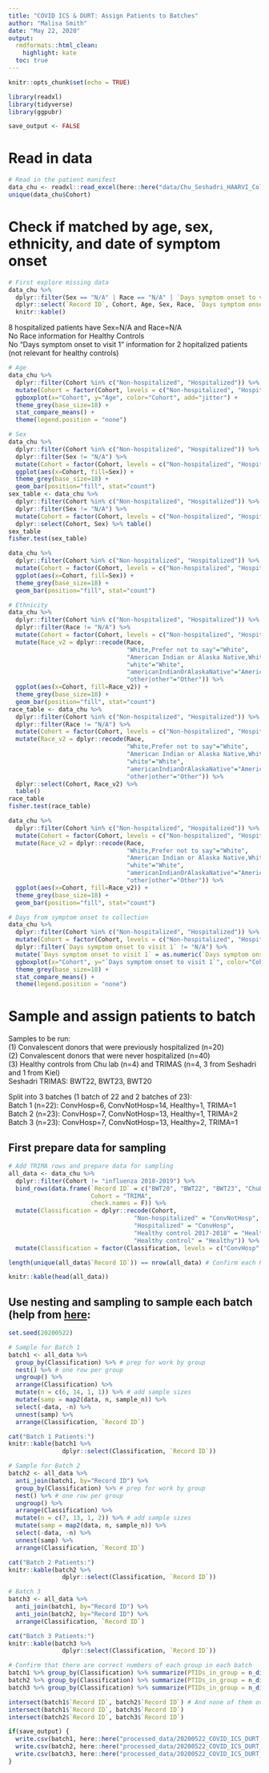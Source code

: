 ```yaml
---
title: "COVID ICS & DURT: Assign Patients to Batches"
author: "Malisa Smith"
date: "May 22, 2020"
output:
  rmdformats::html_clean:
    highlight: kate
  toc: true
---
```


```r
knitr::opts_chunk$set(echo = TRUE)
```

```r
library(readxl)
library(tidyverse)
library(ggpubr)
```

```r
save_output <- FALSE
```

# Read in data

```r
# Read in the patient manifest
data_chu <- readxl::read_excel(here::here("data/Chu_Seshadri_HAARVI_Collab_PBMC_manifest_10June2020.xlsx"))
unique(data_chu$Cohort)
```

# Check if matched by age, sex, ethnicity, and date of symptom onset

```r
# First explore missing data
data_chu %>% 
  dplyr::filter(Sex == "N/A" | Race == "N/A" | `Days symptom onset to visit 1` == "N|A" | Age == "N/A") %>% 
  dplyr::select(`Record ID`, Cohort, Age, Sex, Race, `Days symptom onset to visit 1`) %>% 
  knitr::kable()
```
  
8 hospitalized patients have Sex=N/A and Race=N/A  
No Race information for Healthy Controls  
No "Days symptom onset to visit 1" information for 2 hopitalized patients (not relevant for healthy controls)    

```r
# Age
data_chu %>% 
  dplyr::filter(Cohort %in% c("Non-hospitalized", "Hospitalized")) %>% 
  mutate(Cohort = factor(Cohort, levels = c("Non-hospitalized", "Hospitalized"))) %>% 
  ggboxplot(x="Cohort", y="Age", color="Cohort", add="jitter") +
  theme_grey(base_size=18) +
  stat_compare_means() +
  theme(legend.position = "none")

# Sex
data_chu %>% 
  dplyr::filter(Cohort %in% c("Non-hospitalized", "Hospitalized")) %>% 
  dplyr::filter(Sex != "N/A") %>% 
  mutate(Cohort = factor(Cohort, levels = c("Non-hospitalized", "Hospitalized"))) %>% 
  ggplot(aes(x=Cohort, fill=Sex)) +
  theme_grey(base_size=18) +
  geom_bar(position="fill", stat="count")
sex_table <- data_chu %>% 
  dplyr::filter(Cohort %in% c("Non-hospitalized", "Hospitalized")) %>% 
  dplyr::filter(Sex != "N/A") %>% 
  mutate(Cohort = factor(Cohort, levels = c("Non-hospitalized", "Hospitalized"))) %>%
  dplyr::select(Cohort, Sex) %>% table()
sex_table
fisher.test(sex_table)

data_chu %>% 
  dplyr::filter(Cohort %in% c("Non-hospitalized", "Hospitalized")) %>% 
  mutate(Cohort = factor(Cohort, levels = c("Non-hospitalized", "Hospitalized"))) %>% 
  ggplot(aes(x=Cohort, fill=Sex)) +
  theme_grey(base_size=18) +
  geom_bar(position="fill", stat="count")
```

```r
# Ethnicity
data_chu %>% 
  dplyr::filter(Cohort %in% c("Non-hospitalized", "Hospitalized")) %>% 
  dplyr::filter(Race != "N/A") %>% 
  mutate(Cohort = factor(Cohort, levels = c("Non-hospitalized", "Hospitalized"))) %>% 
  mutate(Race_v2 = dplyr::recode(Race,
                                 "White,Prefer not to say"="White",
                                 "American Indian or Alaska Native,White"="American Indian or Alaska Native",
                                 "white"="White",
                                 "americanIndianOrAlaskaNative"="American Indian or Alaska Native",
                                 "other|other"="Other")) %>% 
  ggplot(aes(x=Cohort, fill=Race_v2)) +
  theme_grey(base_size=18) +
  geom_bar(position="fill", stat="count")
race_table <- data_chu %>% 
  dplyr::filter(Cohort %in% c("Non-hospitalized", "Hospitalized")) %>% 
  dplyr::filter(Race != "N/A") %>% 
  mutate(Cohort = factor(Cohort, levels = c("Non-hospitalized", "Hospitalized"))) %>% 
  mutate(Race_v2 = dplyr::recode(Race,
                                 "White,Prefer not to say"="White",
                                 "American Indian or Alaska Native,White"="American Indian or Alaska Native",
                                 "white"="White",
                                 "americanIndianOrAlaskaNative"="American Indian or Alaska Native",
                                 "other|other"="Other")) %>% 
  dplyr::select(Cohort, Race_v2) %>% 
  table()
race_table
fisher.test(race_table)

data_chu %>% 
  dplyr::filter(Cohort %in% c("Non-hospitalized", "Hospitalized")) %>% 
  mutate(Cohort = factor(Cohort, levels = c("Non-hospitalized", "Hospitalized"))) %>% 
  mutate(Race_v2 = dplyr::recode(Race,
                                 "White,Prefer not to say"="White",
                                 "American Indian or Alaska Native,White"="American Indian or Alaska Native",
                                 "white"="White",
                                 "americanIndianOrAlaskaNative"="American Indian or Alaska Native",
                                 "other|other"="Other")) %>% 
  ggplot(aes(x=Cohort, fill=Race_v2)) +
  theme_grey(base_size=18) +
  geom_bar(position="fill", stat="count")
```

```r
# Days from symptom onset to collection
data_chu %>% 
  dplyr::filter(Cohort %in% c("Non-hospitalized", "Hospitalized")) %>% 
  mutate(Cohort = factor(Cohort, levels = c("Non-hospitalized", "Hospitalized"))) %>% 
  dplyr::filter(`Days symptom onset to visit 1` != "N/A") %>% 
  mutate(`Days symptom onset to visit 1` = as.numeric(`Days symptom onset to visit 1`)) %>% 
  ggboxplot(x="Cohort", y="`Days symptom onset to visit 1`", color="Cohort", add="jitter") +
  theme_grey(base_size=18) +
  stat_compare_means() +
  theme(legend.position = "none")
```

# Sample and assign patients to batch

Samples to be run:  
(1) Convalescent donors that were previously hospitalized (n=20)  
(2) Convalescent donors that were never hospitalized (n=40)  
(3) Healthy controls from Chu lab (n=4) and TRIMAS (n=4, 3 from Seshadri and 1 from Kiel)  
Seshadri TRIMAS: BWT22, BWT23, BWT20  
  
Split into 3 batches (1 batch of 22 and 2 batches of 23):  
Batch 1 (n=22): ConvHosp=6, ConvNotHosp=14, Healthy=1, TRIMA=1  
Batch 2 (n=23): ConvHosp=7, ConvNotHosp=13, Healthy=1, TRIMA=2  
Batch 3 (n=23): ConvHosp=7, ConvNotHosp=13, Healthy=2, TRIMA=1  

## First prepare data for sampling

```r
# Add TRIMA rows and prepare data for sampling
all_data <- data_chu %>% 
  dplyr::filter(Cohort != "influenza 2018-2019") %>% 
  bind_rows(data.frame(`Record ID` = c("BWT20", "BWT22", "BWT23", "ChuLab_TRIMA_1"),
                       Cohort = "TRIMA",
                       check.names = F)) %>% 
  mutate(Classification = dplyr::recode(Cohort,
                                   "Non-hospitalized" = "ConvNotHosp",
                                   "Hospitalized" = "ConvHosp",
                                   "Healthy control 2017-2018" = "Healthy",
                                   "Healthy control" = "Healthy")) %>% 
  mutate(Classification = factor(Classification, levels = c("ConvHosp", "ConvNotHosp", "Healthy", "TRIMA")))

length(unique(all_data$`Record ID`)) == nrow(all_data) # Confirm each Record ID is unique

knitr::kable(head(all_data))
```

## Use nesting and sampling to sample each batch (help from [here](https://jennybc.github.io/purrr-tutorial/ls12_different-sized-samples.html):

```r
set.seed(20200522)

# Sample for Batch 1
batch1 <- all_data %>%
  group_by(Classification) %>% # prep for work by group
  nest() %>% # one row per group           
  ungroup() %>% 
  arrange(Classification) %>% 
  mutate(n = c(6, 14, 1, 1)) %>% # add sample sizes
  mutate(samp = map2(data, n, sample_n)) %>% 
  select(-data, -n) %>%
  unnest(samp) %>%
  arrange(Classification, `Record ID`)

cat("Batch 1 Patients:")
knitr::kable(batch1 %>% 
               dplyr::select(Classification, `Record ID`))

# Sample for Batch 2
batch2 <- all_data %>% 
  anti_join(batch1, by="Record ID") %>% 
  group_by(Classification) %>% # prep for work by group
  nest() %>% # one row per group           
  ungroup() %>% 
  arrange(Classification) %>% 
  mutate(n = c(7, 13, 1, 2)) %>% # add sample sizes
  mutate(samp = map2(data, n, sample_n)) %>% 
  select(-data, -n) %>%
  unnest(samp) %>%
  arrange(Classification, `Record ID`)

cat("Batch 2 Patients:")
knitr::kable(batch2 %>% 
               dplyr::select(Classification, `Record ID`))

# Batch 3
batch3 <- all_data %>% 
  anti_join(batch1, by="Record ID") %>% 
  anti_join(batch2, by="Record ID") %>% 
  arrange(Classification, `Record ID`)

cat("Batch 3 Patients:")
knitr::kable(batch3 %>% 
               dplyr::select(Classification, `Record ID`))
```

```r
# Confirm that there are correct numbers of each group in each batch
batch1 %>% group_by(Classification) %>% summarize(PTIDs_in_group = n_distinct(`Record ID`)) %>% knitr::kable()
batch2 %>% group_by(Classification) %>% summarize(PTIDs_in_group = n_distinct(`Record ID`)) %>% knitr::kable()
batch3 %>% group_by(Classification) %>% summarize(PTIDs_in_group = n_distinct(`Record ID`)) %>% knitr::kable()

intersect(batch1$`Record ID`, batch2$`Record ID`) # And none of them overlap
intersect(batch1$`Record ID`, batch3$`Record ID`)
intersect(batch2$`Record ID`, batch3$`Record ID`)

if(save_output) {
  write.csv(batch1, here::here("processed_data/20200522_COVID_ICS_DURT_Batch_1.csv"), row.names = FALSE)
  write.csv(batch2, here::here("processed_data/20200522_COVID_ICS_DURT_Batch_2.csv"), row.names = FALSE)
  write.csv(batch3, here::here("processed_data/20200522_COVID_ICS_DURT_Batch_3.csv"), row.names = FALSE)
}

```